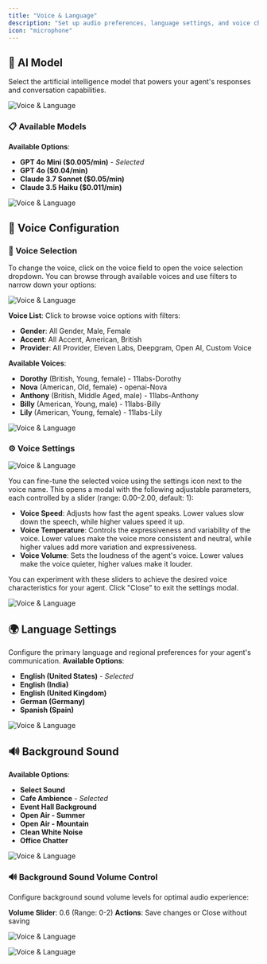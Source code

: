 ```yaml
---
title: "Voice & Language"
description: "Set up audio preferences, language settings, and voice characteristics for your AI agent"
icon: "microphone"
---
```

## 🤖 AI Model

Select the artificial intelligence model that powers your agent's responses and conversation capabilities.

![Voice & Language](/images/ai/manage/voice-language/image1.png)

### 📋 Available Models

**Available Options**:
- **GPT 4o Mini ($0.005/min)** - *Selected*
- **GPT 4o ($0.04/min)**
- **Claude 3.7 Sonnet ($0.05/min)**
- **Claude 3.5 Haiku ($0.011/min)**


![Voice & Language](/images/ai/manage/voice-language/image2.png)

## 🎤 Voice Configuration

### 🎯 Voice Selection 
To change the voice, click on the voice field to open the voice selection dropdown. You can browse through available voices and use filters to narrow down your options:

![Voice & Language](/images/ai/manage/voice-language/image10.png)

**Voice List**: Click to browse voice options with filters:
- **Gender**: All Gender, Male, Female
- **Accent**: All Accent, American, British  
- **Provider**: All Provider, Eleven Labs, Deepgram, Open AI, Custom Voice

**Available Voices**:
- **Dorothy** (British, Young, female) - 11labs-Dorothy
- **Nova** (American, Old, female) - openai-Nova
- **Anthony** (British, Middle Aged, male) - 11labs-Anthony
- **Billy** (American, Young, male) - 11labs-Billy
- **Lily** (American, Young, female) - 11labs-Lily

![Voice & Language](/images/ai/manage/voice-language/image5.png)

### ⚙️ Voice Settings 

![Voice & Language](/images/ai/manage/voice-language/image9.png)

You can fine-tune the selected voice using the settings icon next to the voice name. This opens a modal with the following adjustable parameters, each controlled by a slider (range: 0.00–2.00, default: 1):

- **Voice Speed**: Adjusts how fast the agent speaks. Lower values slow down the speech, while higher values speed it up.
- **Voice Temperature**: Controls the expressiveness and variability of the voice. Lower values make the voice more consistent and neutral, while higher values add more variation and expressiveness.
- **Voice Volume**: Sets the loudness of the agent's voice. Lower values make the voice quieter, higher values make it louder.

You can experiment with these sliders to achieve the desired voice characteristics for your agent. Click "Close" to exit the settings modal.

![Voice & Language](/images/ai/manage/voice-language/image4.png)

## 🌍 Language Settings

Configure the primary language and regional preferences for your agent's communication.
**Available Options**:
- **English (United States)** - *Selected*
- **English (India)**
- **English (United Kingdom)**
- **German (Germany)**
- **Spanish (Spain)**

![Voice & Language](/images/ai/manage/voice-language/image3.png)

## 🔊 Background Sound

**Available Options**:
- **Select Sound**
- **Cafe Ambience** - *Selected*
- **Event Hall Background**
- **Open Air - Summer**
- **Open Air - Mountain**
- **Clean White Noise**
- **Office Chatter**


![Voice & Language](/images/ai/manage/voice-language/image7.png)

### 🔊 Background Sound Volume Control
Configure background sound volume levels for optimal audio experience:

**Volume Slider**: 0.6 (Range: 0-2)
**Actions**: Save changes or Close without saving

![Voice & Language](/images/ai/manage/voice-language/image8.png)

![Voice & Language](/images/ai/manage/voice-language/image6.png)

